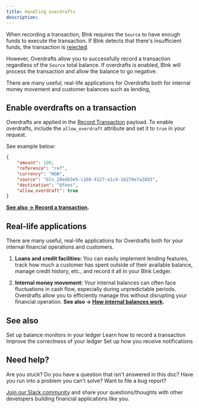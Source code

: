 ```yaml
---
title: Handling overdrafts
description:
---
```

When recording a transaction, Blnk requires the `Source` to have enough funds to execute the transaction. If Blnk detects that there's insufficient funds, the transaction is [rejected](/ledger/tutorial/record-a-transaction#transaction-statuses).

However, Overdrafts allow you to successfully record a transaction regardless of the `Source` total balance. If overdrafts is enabled, Blnk will process the transaction and allow the balance to go negative.

There are many useful, real-life applications for Overdrafts both for internal money movement and customer balances such as lending, 

## Enable overdrafts on a transaction

Overdrafts are applied in the [Record Transaction](/misc/record-transaction) payload. To enable overdrafts, include the `allow_overdraft` attribute and set it to `true` in your request.

See example below:

```json request
{
    "amount": 100,
    "reference": "ref",
    "currency": "NGN",
    "source": "bln_28edb3e5-c168-4127-a1c4-16274e7a28d3",
    "destination": "@fees",
    "allow_overdraft": true
}
```

**[See also → Record a transaction](/ledger/tutorial/record-a-transaction).**

## Real-life applications

There are many useful, real-life applications for Overdrafts both for your internal financial operations and customers.

1. **Loans and credit facilities:** You can easily implement lending features, track how much a customer has spent outside of their available balance, manage credit history, etc., and record it all in your Blnk Ledger.

2. **Internal money movement:** Your internal balances can often face fluctuations in cash flow, especially during unpredictable periods. Overdrafts allow you to efficiently manage this without disrupting your financial operation. **See also → [How internal balances work](/ledgers/tutorial/internal-balances).**

## See also

<CardGroup>
	<Card title="Balance monitoring" icon="book-open-cover" href="/ledger/tutorial/balance-monitoring">
		Set up balance monitors in your ledger
    </Card>
    <Card title="Record a transaction" icon="book-open-cover" href="/ledger/tutorial/record-a-transaction">
		Learn how to record a transaction
    </Card>
    <Card title="Understanding precision" icon="book-open-cover" href="/ledger/tutorial/precision">
        Improve the correctness of your ledger
    </Card>
    <Card title="Managing notifications" icon="book-open-cover" href="/intro/notifications">
	    Set up how you receive notifications
    </Card>
</CardGroup>

## Need help?

Are you stuck? Do you have a question that isn't answered in this doc? Have you run into a problem you can't solve? Want to file a bug report?

[Join our Slack community](https://join.slack.com/t/blnk-ledger/shared_invite/zt-2fwdivkvm-zHW4F8lwtVsbIaPg~dyx9w) and share your questions/thoughts with other developers building financial applications like you.